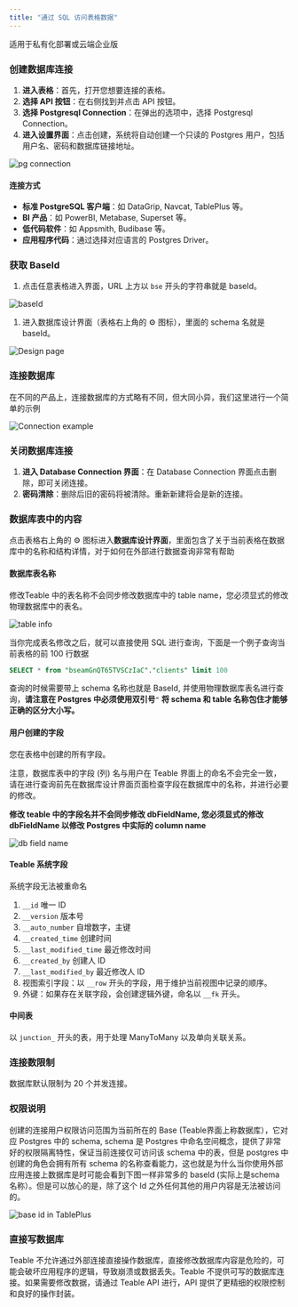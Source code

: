```yaml
---
title: "通过 SQL 访问表格数据"
---
```


<Tip>适用于私有化部署或云端企业版</Tip>

### 创建数据库连接

1. **进入表格**：首先，打开您想要连接的表格。
2. **选择 API 按钮**：在右侧找到并点击 API 按钮。
3. **选择 Postgresql Connection**：在弹出的选项中，选择 Postgresql Connection。
4. **进入设置界面**：点击创建，系统将自动创建一个只读的 Postgres 用户，包括用户名、密码和数据库链接地址。

<img alt="pg connection" src="/images/kai-fa-zhe/dd60fcb2becb23c5.png" />

#### 连接方式

* **标准 PostgreSQL 客户端**：如 DataGrip, Navcat, TablePlus 等。
* **BI 产品**：如 PowerBI, Metabase, Superset 等。
* **低代码软件**：如 Appsmith, Budibase 等。
* **应用程序代码**：通过选择对应语言的 Postgres Driver。

### 获取 BaseId

1. 点击任意表格进入界面，URL 上方以 `bse` 开头的字符串就是 baseId。

<img alt="baseId" src="/images/kai-fa-zhe/e8ef17c59ac0c067.png" />

1. 进入数据库设计界面（表格右上角的 ⚙ 图标），里面的 schema 名就是 baseId。

<img alt="Design page" src="/images/kai-fa-zhe/64fbddbd0f5519c4.png" />

### 连接数据库

在不同的产品上，连接数据库的方式略有不同，但大同小异，我们这里进行一个简单的示例

<img alt="Connection example" src="/images/kai-fa-zhe/ceef01dd644628f4.png" />

### 关闭数据库连接

1. **进入 Database Connection 界面**：在 Database Connection 界面点击删除，即可关闭连接。
2. **密码清除**：删除后旧的密码将被清除。重新新建将会是新的连接。

### 数据库表中的内容

点击表格右上角的 ⚙️ 图标进入**数据库设计界面**，里面包含了关于当前表格在数据库中的名称和结构详情，对于如何在外部进行数据查询非常有帮助

#### 数据库表名称

修改Teable 中的表名称不会同步修改数据库中的 table name，您必须显式的修改物理数据库中的表名。

<img alt="table info" src="/images/kai-fa-zhe/ba2fdb846b2062ce.png" />

当你完成表名修改之后，就可以直接使用 SQL 进行查询，下面是一个例子查询当前表格的前 100 行数据

```sql
SELECT * from "bseamGnQT65TVSCzIaC"."clients" limit 100
```

查询的时候需要带上 schema 名称也就是 BaseId, 并使用物理数据库表名进行查询，**请注意在 Postgres 中必须使用双引号**`"` **将 schema 和 table 名称包住才能够正确的区分大小写。**

#### **用户创建的字段**

您在表格中创建的所有字段。

注意，数据库表中的字段 (列) 名与用户在 Teable 界面上的命名不会完全一致，请在进行查询前先在数据库设计界面页面检查字段在数据库中的名称，并进行必要的修改。

**修改 teable 中的字段名并不会同步修改 dbFieldName, 您必须显式的修改 dbFieldName 以修改 Postgres 中实际的 column name**

<img alt="db field name" src="/images/kai-fa-zhe/7609033391e8e7c1.png" />

#### **Teable 系统字段**

系统字段无法被重命名

1. `__id` 唯一 ID
2. `__version` 版本号
3. `__auto_number` 自增数字，主键
4. `__created_time` 创建时间
5. `__last_modified_time` 最近修改时间
6. `__created_by` 创建人 ID
7. `__last_modified_by` 最近修改人 ID
8. 视图索引字段：以 `__row` 开头的字段，用于维护当前视图中记录的顺序。
9. 外键：如果存在关联字段，会创建逻辑外键，命名以 `__fk` 开头。

#### 中间表

以 `junction_` 开头的表，用于处理 ManyToMany 以及单向关联关系。

### 连接数限制

数据库默认限制为 20 个并发连接。

### 权限说明

创建的连接用户权限访问范围为当前所在的 Base (Teable界面上称数据库），它对应 Postgres 中的 schema, schema 是 Postgres 中命名空间概念，提供了非常好的权限隔离特性，保证当前连接仅可访问该 schema 中的表，但是 postgres 中创建的角色会拥有所有 schema 的名称查看能力，这也就是为什么当你使用外部应用连接上数据库是时可能会看到下图一样非常多的 baseId (实际上是schema 名称）。但是可以放心的是，除了这个 Id 之外任何其他的用户内容是无法被访问的。

<img alt="base id in TablePlus" src="/images/kai-fa-zhe/093aebb4bc8cf732.png" />

### 直接写数据库

Teable 不允许通过外部连接直接操作数据库，直接修改数据库内容是危险的，可能会破坏应用程序的逻辑，导致崩溃或数据丢失。Teable 不提供可写的数据库连接。如果需要修改数据，请通过 Teable API 进行，API 提供了更精细的权限控制和良好的操作封装。

###

